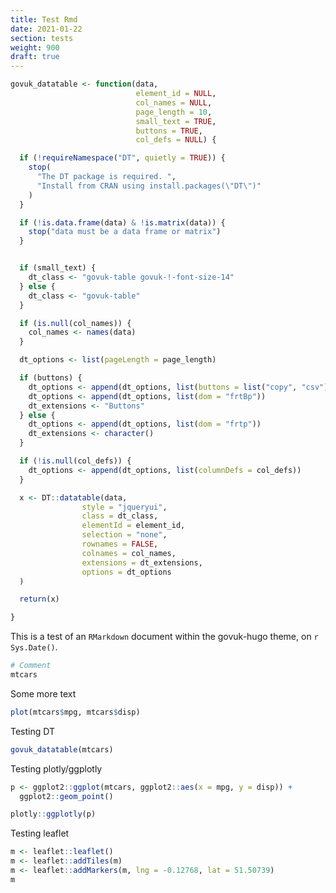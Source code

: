 ```yaml
---
title: Test Rmd
date: 2021-01-22
section: tests
weight: 900
draft: true
---
```


```r
govuk_datatable <- function(data,
                            element_id = NULL,
                            col_names = NULL,
                            page_length = 10,
                            small_text = TRUE,
                            buttons = TRUE,
                            col_defs = NULL) {

  if (!requireNamespace("DT", quietly = TRUE)) {
    stop(
      "The DT package is required. ",
      "Install from CRAN using install.packages(\"DT\")"
    )
  }

  if (!is.data.frame(data) & !is.matrix(data)) {
    stop("data must be a data frame or matrix")
  }


  if (small_text) {
    dt_class <- "govuk-table govuk-!-font-size-14"
  } else {
    dt_class <- "govuk-table"
  }

  if (is.null(col_names)) {
    col_names <- names(data)
  }

  dt_options <- list(pageLength = page_length)

  if (buttons) {
    dt_options <- append(dt_options, list(buttons = list("copy", "csv")))
    dt_options <- append(dt_options, list(dom = "frtBp"))
    dt_extensions <- "Buttons"
  } else {
    dt_options <- append(dt_options, list(dom = "frtp"))
    dt_extensions <- character()
  }

  if (!is.null(col_defs)) {
    dt_options <- append(dt_options, list(columnDefs = col_defs))
  }

  x <- DT::datatable(data,
                style = "jqueryui",
                class = dt_class,
                elementId = element_id,
                selection = "none",
                rownames = FALSE,
                colnames = col_names,
                extensions = dt_extensions,
                options = dt_options
  )

  return(x)

}
```

This is a test of an `RMarkdown` document within the govuk-hugo theme, on `r Sys.Date()`.

```r
# Comment
mtcars
```

Some more text

```r
plot(mtcars$mpg, mtcars$disp)
```


Testing DT

```r
govuk_datatable(mtcars)
```


Testing plotly/ggplotly

```r
p <- ggplot2::ggplot(mtcars, ggplot2::aes(x = mpg, y = disp)) +
  ggplot2::geom_point()

plotly::ggplotly(p)

```


Testing leaflet
```r
m <- leaflet::leaflet()
m <- leaflet::addTiles(m)
m <- leaflet::addMarkers(m, lng = -0.12768, lat = 51.50739)
m
```

